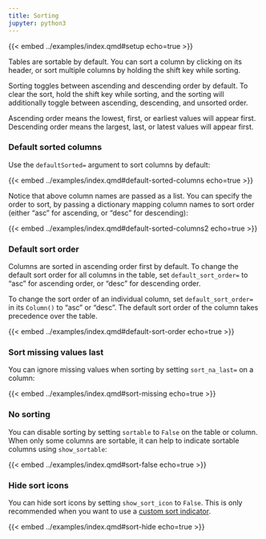 ```yaml
---
title: Sorting
jupyter: python3
---
```


{{< embed ../examples/index.qmd#setup echo=true >}}

Tables are sortable by default. You can sort a column by clicking on its header, or sort multiple columns by holding the shift key while sorting.

Sorting toggles between ascending and descending order by default. To clear the sort, hold the shift key while sorting, and the sorting will additionally toggle between ascending, descending, and unsorted order.

::: {.callout-note}
Ascending order means the lowest, first, or earliest values will appear first. Descending order means the largest, last, or latest values will appear first.
:::

### Default sorted columns

Use the `defaultSorted=` argument to sort columns by default:

{{< embed ../examples/index.qmd#default-sorted-columns echo=true >}}

Notice that above column names are passed as a list. You can specify the order to sort, by passing a dictionary mapping column names to sort order (either "asc" for ascending, or "desc" for descending):

{{< embed ../examples/index.qmd#default-sorted-columns2 echo=true >}}

### Default sort order

Columns are sorted in ascending order first by default. To change the default sort order for all columns in the table, set `default_sort_order=` to "asc" for ascending order, or "desc" for descending order.

To change the sort order of an individual column, set `default_sort_order=` in its `Column()` to "asc" or "desc". The default sort order of the column takes precedence over the table.

{{< embed ../examples/index.qmd#default-sort-order echo=true >}}

### Sort missing values last

You can ignore missing values when sorting by setting `sort_na_last=` on a column:

{{< embed ../examples/index.qmd#sort-missing echo=true >}}

### No sorting

You can disable sorting by setting `sortable` to `False` on the table or column. When only some columns are sortable, it can help to indicate sortable columns using `show_sortable`:

{{< embed ../examples/index.qmd#sort-false echo=true >}}

### Hide sort icons

You can hide sort icons by setting `show_sort_icon` to `False`. This is only recommended when you want to use a [custom sort indicator](./style-custom-sort-indicators.qmd).

{{< embed ../examples/index.qmd#sort-hide echo=true >}}
